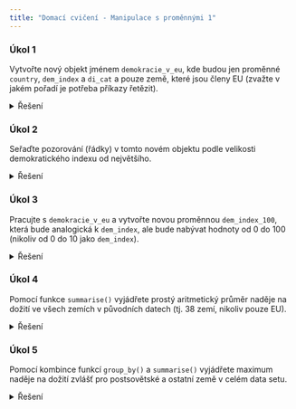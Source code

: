 ```yaml
---
title: "Domací cvičení - Manipulace s proměnnými 1"
---
```


### Úkol 1

Vytvořte nový objekt jménem `demokracie_v_eu`, kde budou jen proměnné `country`, `dem_index` a `di_cat` a pouze země, které jsou členy EU (zvažte v jakém pořadí je potřeba příkazy řetězit).

<details>
<summary>Řešení</summary>
``` r
demokracie_v_eu <- countries %>%
    filter(eu_member == "yes") %>%
    select(country, dem_index, di_cat)
```
</details>

### Úkol 2

Seřaďte pozorování (řádky) v tomto novém objektu podle velikosti demokratického indexu od největšího.

<details>
<summary>Řešení</summary>
``` r
demokracie_v_eu %>% arrange(desc(dem_index))
```
</details>

### Úkol 3

Pracujte s `demokracie_v_eu` a vytvořte novou proměnnou `dem_index_100`, která bude analogická k `dem_index`, ale bude nabývat hodnoty od 0 do 100 (nikoliv od 0 do 10 jako `dem_index`).

<details>
<summary>Řešení</summary>
``` r
demokracie_v_eu %>% mutate(dem_index_100 = dem_index*10)
```
</details>

### Úkol 4

Pomocí funkce `summarise()` vyjádřete prostý aritmetický průměr naděje na dožití ve všech zemích v původních datech (tj. 38 zemí, nikoliv pouze EU).

<details>
<summary>Řešení</summary>
``` r
countries %>% summarise(mean = mean(life_exp, na.rm = TRUE))
```
</details>

### Úkol 5

Pomocí kombince funkcí `group_by()` a `summarise()` vyjádřete maximum naděje na dožití zvlášť pro postsovětské a ostatní země v celém data setu.

<details>
<summary>Řešení</summary>
``` r
countries %>%
    group_by(postsoviet) %>%
    summarise(maximum = max(life_exp, na.rm = TRUE))
```
</details>